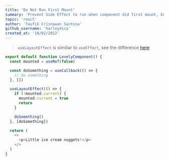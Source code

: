 ```yaml
---
title: 'Do Not Run First Mount'
summary: 'Prevent Side Effect to run when component did first mount, but when the next state changes, do something'
topic: 'react'
author: 'Taufik Crisnawan Santosa'
github_username: 'harleydica'
created_at: '10/02/2022'
---
```


> `useLayoutEffect` is similiar to `useEffect`, see the difference [here](https://kentcdodds.com/blog/useeffect-vs-uselayouteffect)

```js
export default function LovelyComponent() {
  const mounted = useRef(false)

  const doSomething = useCallback(() => {
    // do something
  }, [])

  useLayoutEffect(() => {
    if (!mounted.current) {
      mounted.current = true
      return
    }

    doSomething()
  }, [doSomething])

  return (
    <>
      <p>Little ice cream nuggets!</p>
    </>
  )
}
```
